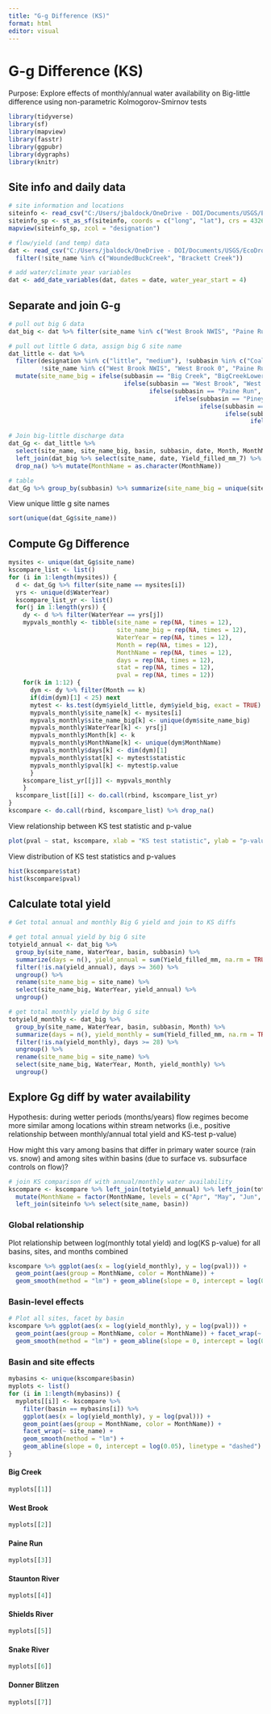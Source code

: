 ```yaml
---
title: "G-g Difference (KS)"
format: html
editor: visual
---
```

# G-g Difference (KS)

Purpose: Explore effects of monthly/annual water availability on Big-little difference using non-parametric Kolmogorov-Smirnov tests

```r
library(tidyverse)
library(sf)
library(mapview)
library(fasstr)
library(ggpubr)
library(dygraphs)
library(knitr)
```

## Site info and daily data
```r
# site information and locations
siteinfo <- read_csv("C:/Users/jbaldock/OneDrive - DOI/Documents/USGS/EcoDrought/EcoDrought Working/Data/EcoDrought_SiteInformation.csv")
siteinfo_sp <- st_as_sf(siteinfo, coords = c("long", "lat"), crs = 4326)
mapview(siteinfo_sp, zcol = "designation")

# flow/yield (and temp) data 
dat <- read_csv("C:/Users/jbaldock/OneDrive - DOI/Documents/USGS/EcoDrought/EcoDrought Working/Data/EcoDrought_FlowTempData_DailyWeekly.csv") %>%
  filter(!site_name %in% c("WoundedBuckCreek", "Brackett Creek"))

# add water/climate year variables
dat <- add_date_variables(dat, dates = date, water_year_start = 4)
```

## Separate and join G-g
```r
# pull out big G data
dat_big <- dat %>% filter(site_name %in% c("West Brook NWIS", "Paine Run 10", "Piney River 10", "Staunton River 10", "Spread Creek Dam", "BigCreekLower", "Shields River ab Smith NWIS", "Donner Blitzen River nr Frenchglen NWIS")) 

# pull out little G data, assign big G site name
dat_little <- dat %>% 
  filter(designation %in% c("little", "medium"), !subbasin %in% c("Coal Creek", "McGee Creek", "Duck Creek", "Flathead"),
         !site_name %in% c("West Brook NWIS", "West Brook 0", "Paine Run 10", "Piney River 10", "Staunton River 10", "Spread Creek Dam", "Shields River ab Smith NWIS", "BigCreekLower")) %>%
  mutate(site_name_big = ifelse(subbasin == "Big Creek", "BigCreekLower",
                                ifelse(subbasin == "West Brook", "West Brook NWIS", 
                                       ifelse(subbasin == "Paine Run", "Paine Run 10", 
                                              ifelse(subbasin == "Piney River", "Piney River 10",
                                                     ifelse(subbasin == "Staunton River", "Staunton River 10",
                                                            ifelse(subbasin == "Shields River", "Shields River ab Smith NWIS",
                                                                   ifelse(subbasin == "Snake River", "Spread Creek Dam", "Donner Blitzen River nr Frenchglen NWIS"))))))))

# Join big-little discharge data
dat_Gg <- dat_little %>%
  select(site_name, site_name_big, basin, subbasin, date, Month, MonthName, WaterYear, Yield_filled_mm_7) %>% rename(yield_little = Yield_filled_mm_7) %>%
  left_join(dat_big %>% select(site_name, date, Yield_filled_mm_7) %>% rename(site_name_big = site_name, yield_big = Yield_filled_mm_7)) %>%
  drop_na() %>% mutate(MonthName = as.character(MonthName))

# table
dat_Gg %>% group_by(subbasin) %>% summarize(site_name_big = unique(site_name_big)) %>% kable(caption = "Big G gage names for each focal sub-basin.")
```

View unique little g site names
```r
sort(unique(dat_Gg$site_name))
```

## Compute Gg Difference
```r
mysites <- unique(dat_Gg$site_name)
kscompare_list <- list()
for (i in 1:length(mysites)) {
  d <- dat_Gg %>% filter(site_name == mysites[i])
  yrs <- unique(d$WaterYear)
  kscompare_list_yr <- list()
  for(j in 1:length(yrs)) {
    dy <- d %>% filter(WaterYear == yrs[j])
    mypvals_monthly <- tibble(site_name = rep(NA, times = 12), 
                              site_name_big = rep(NA, times = 12), 
                              WaterYear = rep(NA, times = 12),
                              Month = rep(NA, times = 12),
                              MonthName = rep(NA, times = 12),
                              days = rep(NA, times = 12),
                              stat = rep(NA, times = 12),
                              pval = rep(NA, times = 12))
    for(k in 1:12) {
      dym <- dy %>% filter(Month == k)
      if(dim(dym)[1] < 25) next
      mytest <- ks.test(dym$yield_little, dym$yield_big, exact = TRUE)
      mypvals_monthly$site_name[k] <- mysites[i]
      mypvals_monthly$site_name_big[k] <- unique(dym$site_name_big)
      mypvals_monthly$WaterYear[k] <- yrs[j]
      mypvals_monthly$Month[k] <- k
      mypvals_monthly$MonthName[k] <- unique(dym$MonthName)
      mypvals_monthly$days[k] <- dim(dym)[1]
      mypvals_monthly$stat[k] <- mytest$statistic
      mypvals_monthly$pval[k] <- mytest$p.value
      }
    kscompare_list_yr[[j]] <- mypvals_monthly
    }
  kscompare_list[[i]] <- do.call(rbind, kscompare_list_yr)
}
kscompare <- do.call(rbind, kscompare_list) %>% drop_na()
```

View relationship between KS test statistic and p-value
```r
plot(pval ~ stat, kscompare, xlab = "KS test statistic", ylab = "p-value")
```

View distribution of KS test statistics and p-values
```r
hist(kscompare$stat)
hist(kscompare$pval)
```

## Calculate total yield
```r
# Get total annual and monthly Big G yield and join to KS diffs

# get total annual yield by big G site
totyield_annual <- dat_big %>% 
  group_by(site_name, WaterYear, basin, subbasin) %>% 
  summarize(days = n(), yield_annual = sum(Yield_filled_mm, na.rm = TRUE)) %>%
  filter(!is.na(yield_annual), days >= 360) %>%
  ungroup() %>%
  rename(site_name_big = site_name) %>%
  select(site_name_big, WaterYear, yield_annual) %>%
  ungroup()

# get total monthly yield by big G site
totyield_monthly <- dat_big %>% 
  group_by(site_name, WaterYear, basin, subbasin, Month) %>% 
  summarize(days = n(), yield_monthly = sum(Yield_filled_mm, na.rm = TRUE)) %>%
  filter(!is.na(yield_monthly), days >= 28) %>%
  ungroup() %>%
  rename(site_name_big = site_name) %>%
  select(site_name_big, WaterYear, Month, yield_monthly) %>%
  ungroup()


```

## Explore Gg diff by water availability

Hypothesis: during wetter periods (months/years) flow regimes become more similar among locations within stream networks (i.e., positive relationship between monthly/annual total yield and KS-test p-value)

How might this vary among basins that differ in primary water source (rain vs. snow) and among sites within basins (due to surface vs. subsurface controls on flow)?

```r
# join KS comparison df with annual/monthly water availability
kscompare <- kscompare %>% left_join(totyield_annual) %>% left_join(totyield_monthly) %>%
  mutate(MonthName = factor(MonthName, levels = c("Apr", "May", "Jun", "Jul", "Aug", "Sep", "Oct", "Nov", "Dec", "Jan", "Feb", "Mar"))) %>%
  left_join(siteinfo %>% select(site_name, basin))
```

### Global relationship
Plot relationship between log(monthly total yield) and log(KS p-value) for all basins, sites, and months combined
```r
kscompare %>% ggplot(aes(x = log(yield_monthly), y = log(pval))) + 
  geom_point(aes(group = MonthName, color = MonthName)) + 
  geom_smooth(method = "lm") + geom_abline(slope = 0, intercept = log(0.05), linetype = "dashed")
```

### Basin-level effects
```r
# Plot all sites, facet by basin
kscompare %>% ggplot(aes(x = log(yield_monthly), y = log(pval))) + 
  geom_point(aes(group = MonthName, color = MonthName)) + facet_wrap(~ basin) + 
  geom_smooth(method = "lm") + geom_abline(slope = 0, intercept = log(0.05), linetype = "dashed")
```

### Basin and site effects
```r
mybasins <- unique(kscompare$basin)
myplots <- list()
for (i in 1:length(mybasins)) {
  myplots[[i]] <- kscompare %>% 
    filter(basin == mybasins[i]) %>%
    ggplot(aes(x = log(yield_monthly), y = log(pval))) + 
    geom_point(aes(group = MonthName, color = MonthName)) + 
    facet_wrap(~ site_name) + 
    geom_smooth(method = "lm") + 
    geom_abline(slope = 0, intercept = log(0.05), linetype = "dashed")
}
```

::: panel-tabset
#### Big Creek
```r
myplots[[1]]
```
#### West Brook
```r
myplots[[2]]
```
#### Paine Run
```r
myplots[[3]]
```
#### Staunton River
```r
myplots[[4]]
```
#### Shields River
```r
myplots[[5]]
```
#### Snake River
```r
myplots[[6]]
```
#### Donner Blitzen
```r
myplots[[7]]
```
:::



